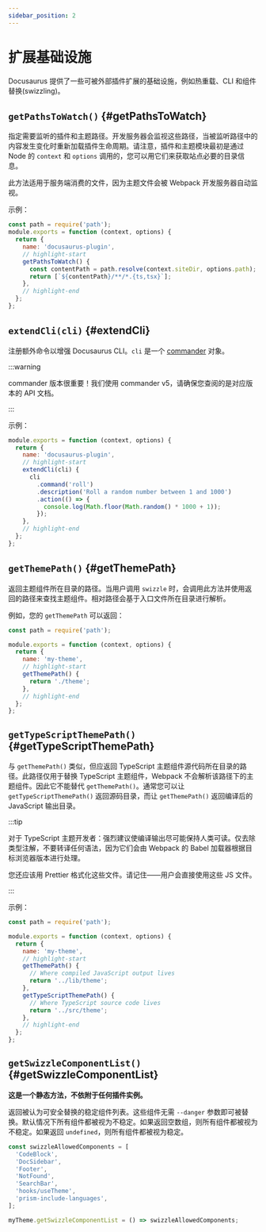 ```yaml
---
sidebar_position: 2
---
```


# 扩展基础设施

Docusaurus 提供了一些可被外部插件扩展的基础设施，例如热重载、CLI 和组件替换(swizzling)。

## `getPathsToWatch()` {#getPathsToWatch}

指定需要监听的插件和主题路径。开发服务器会监视这些路径，当被监听路径中的内容发生变化时重新加载插件生命周期。请注意，插件和主题模块最初是通过 Node 的 `context` 和 `options` 调用的，您可以用它们来获取站点必要的目录信息。

此方法适用于服务端消费的文件，因为主题文件会被 Webpack 开发服务器自动监视。

示例：

```js title="docusaurus-plugin/src/index.js"
const path = require('path');
module.exports = function (context, options) {
  return {
    name: 'docusaurus-plugin',
    // highlight-start
    getPathsToWatch() {
      const contentPath = path.resolve(context.siteDir, options.path);
      return [`${contentPath}/**/*.{ts,tsx}`];
    },
    // highlight-end
  };
};
```

## `extendCli(cli)` {#extendCli}

注册额外命令以增强 Docusaurus CLI。`cli` 是一个 [commander](https://www.npmjs.com/package/commander/v/5.1.0) 对象。

:::warning

commander 版本很重要！我们使用 commander v5，请确保您查阅的是对应版本的 API 文档。

:::

示例：

```js title="docusaurus-plugin/src/index.js"
module.exports = function (context, options) {
  return {
    name: 'docusaurus-plugin',
    // highlight-start
    extendCli(cli) {
      cli
        .command('roll')
        .description('Roll a random number between 1 and 1000')
        .action(() => {
          console.log(Math.floor(Math.random() * 1000 + 1));
        });
    },
    // highlight-end
  };
};
```

## `getThemePath()` {#getThemePath}

返回主题组件所在目录的路径。当用户调用 `swizzle` 时，会调用此方法并使用返回的路径来查找主题组件。相对路径会基于入口文件所在目录进行解析。

例如，您的 `getThemePath` 可以返回：

```js title="my-theme/src/index.js"
const path = require('path');

module.exports = function (context, options) {
  return {
    name: 'my-theme',
    // highlight-start
    getThemePath() {
      return './theme';
    },
    // highlight-end
  };
};
```

## `getTypeScriptThemePath()` {#getTypeScriptThemePath}

与 `getThemePath()` 类似，但应返回 TypeScript 主题组件源代码所在目录的路径。此路径仅用于替换 TypeScript 主题组件，Webpack 不会解析该路径下的主题组件。因此它不能替代 `getThemePath()`。通常您可以让 `getTypeScriptThemePath()` 返回源码目录，而让 `getThemePath()` 返回编译后的 JavaScript 输出目录。

:::tip

对于 TypeScript 主题开发者：强烈建议使编译输出尽可能保持人类可读。仅去除类型注解，不要转译任何语法，因为它们会由 Webpack 的 Babel 加载器根据目标浏览器版本进行处理。

您还应该用 Prettier 格式化这些文件。请记住——用户会直接使用这些 JS 文件。

:::

示例：

```js title="my-theme/src/index.js"
const path = require('path');

module.exports = function (context, options) {
  return {
    name: 'my-theme',
    // highlight-start
    getThemePath() {
      // Where compiled JavaScript output lives
      return '../lib/theme';
    },
    getTypeScriptThemePath() {
      // Where TypeScript source code lives
      return '../src/theme';
    },
    // highlight-end
  };
};
```

## `getSwizzleComponentList()` {#getSwizzleComponentList}

**这是一个静态方法，不依附于任何插件实例。**

返回被认为可安全替换的稳定组件列表。这些组件无需 `--danger` 参数即可被替换。默认情况下所有组件都被视为不稳定。如果返回空数组，则所有组件都被视为不稳定。如果返回 `undefined`，则所有组件都被视为稳定。

```js title="my-theme/src/index.js"
const swizzleAllowedComponents = [
  'CodeBlock',
  'DocSidebar',
  'Footer',
  'NotFound',
  'SearchBar',
  'hooks/useTheme',
  'prism-include-languages',
];

myTheme.getSwizzleComponentList = () => swizzleAllowedComponents;
```